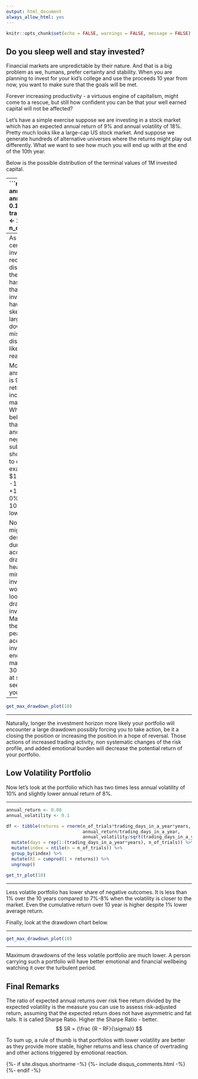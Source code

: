 ```yaml
---
output: html_document
always_allow_html: yes
---
```


```r
knitr::opts_chunk$set(echo = FALSE, warnings = FALSE, message = FALSE)
```

## Do you sleep well and stay invested?

Financial markets are unpredictable by their nature. And that is a big problem
as we, humans, prefer certainty and stability.
When you are planning to invest for your kid's college and use the proceeds 
10 year from now, you want to make sure that the goals will be met.

Forever increasing productivity - a virtuous engine of capitalism, might come
to a rescue, but still how confident you can be that your well earned capital
will not be affected? 

Let's have a simple exercise suppose we are investing in a stock market which
has an expected annual return of 9% and annual volatility of 18%. Pretty much 
looks like a large-cap US stock market. And suppose we generate hundreds of 
alternative universes where the returns might play out differently.  What we 
want to see how much you will end up with at the end of the 10th year.

Below is the possible distribution of the terminal values of 1M invested capital.

---
```r
library(tidyverse)
annual_return <- 0.09
annual_volatility <- 0.18
trading_days_in_a_year <- 250
years <- 10
n_of_trials <- 10000

df <- tibble(returns = rnorm(n_of_trials*trading_days_in_a_year*years, 
                             annual_return/trading_days_in_a_year, 
                             annual_volatility/sqrt(trading_days_in_a_year))) %>% 
  mutate(days = rep(1:(trading_days_in_a_year*years), n_of_trials)) %>% 
  mutate(index = ntile(n = n_of_trials)) %>% 
  group_by(index) %>% 
  mutate(RI = cumprod(1 + returns)) %>%
  ungroup()

get_tr_plot <- function(year){
  x <- df %>% 
  filter(days <= 250 * year) %>% 
  group_by(index) %>% 
  filter(days == max(days)) %>% 
  ungroup()
  
  m <- median(x$RI)
  
  s <- mean(x$RI <= 1)
  
  
  x %>% 
    ggplot() + geom_histogram(aes(x = 1000000 * RI)) +
    ggtitle(paste0("Terminal Value Distribution, Median is ", formattable::percent(m), "\n", "\n",
                                     "Share of Negative Return Outcomes is ", formattable::percent(s))) +
    xlab(paste0("Terminal Value after ", year, " Year")) +
    ylab("")+
    scale_x_continuous(labels = scales::dollar)
}

get_max_drawdown_plot <- function(year){
  x <- df %>% 
  filter(days <= 250 * year) %>% 
  group_by(index) %>% 
  summarise(max_drawdown = -PerformanceAnalytics::maxDrawdown(xts::as.xts(returns, order.by = as.Date(days, origin = '2020-01-01')))) 
  
  m <- median(x$max_drawdown)
  
  x %>% 
    ggplot() + geom_histogram(aes(x = max_drawdown)) +
    ggtitle(paste0("Maximum Drawdown Distribution, Median is ", formattable::percent(m))) +
    xlab(sprintf("Maximum Drawdown Over the %s Year Investment Horizon", year)) +
    scale_x_continuous(labels = scales::percent)
}

```



```r
theme_set(theme_bw() +
  theme(axis.line = element_line(colour = "black"),
    panel.grid.major = element_blank(),
    panel.grid.minor = element_blank(),
    panel.border = element_blank(),
    panel.background = element_blank()) 
  )

get_tr_plot(10)
```
---
As you see it is not certain that the investments will be recouped.
The distribution at the end the investment horizon has a wide range.
Note that in real world the investment distributions have fat tails and left skew. 
This means that large movements to the downside which are missing on a normal distribution are more likely 
to happen with real portfolios.

Moreover, although the annual expected return is 9%, the effective return is lower.
Annual increase of 9% would make 1M to 2.37M.
What is the reason behind this? It turns out that if you are not lucky and happened to have a negative return the subsequent return should be much larger to offset the losses. 
For example if your initial $100 investment had -10% return and then +10%, 
the average is 0%, but you lost $1 as
10% increase was on a lower base of $90.

Not only the final return might be far from the desired outcome, but during the accumulation phase
drawdowns will put a heavy doubt in your mind whether the investment strategy is working or not. Have a look at the maximum drawdown over the investment horizon. Maximum drawdown is the biggest value of the peak to trough your accumulated investment will encounter. So a maximum drawdown of 30% would mean that at some point you will see 30% loss since your best day.  


---

```r
get_max_drawdown_plot(10)
```

---

Naturally, longer the investment horizon more likely your portfolio will encounter a large drawdown possibly forcing you to take action, be it a closing the position or increasing the position in a hope of reversal. Those actions of increased trading activity, non systematic changes of the risk profile, and added emotional burden will decrease the potential return of your portfolio.

## Low Volatility Portfolio
Now let's look at the portfolio which has two times less annual volatility of 10% and slightly lower annual return of 8%.

---

```r
annual_return <- 0.08
annual_volatility <- 0.1

df <- tibble(returns = rnorm(n_of_trials*trading_days_in_a_year*years, 
                             annual_return/trading_days_in_a_year, 
                             annual_volatility/sqrt(trading_days_in_a_year))) %>% 
  mutate(days = rep(1:(trading_days_in_a_year*years), n_of_trials)) %>% 
  mutate(index = ntile(n = n_of_trials)) %>% 
  group_by(index) %>% 
  mutate(RI = cumprod(1 + returns)) %>%
  ungroup()

get_tr_plot(10)
```


---

Less volatile portfolio has lower share of negative outcomes. It is less than 1% over the 10 years compared to 7%-8% when the volatility is closer to the market. Even the cumulative return over 10 year is higher despite 1% lower average return. 

Finally, look at the drawdown chart below.

---

```r
get_max_drawdown_plot(10)
```

---

Maximum drawdowns of the less volatile portfolio are much lower. 
A person carrying such a portfolio will have better emotional and financial wellbeing watching it over the turbulent period. 

## Final Remarks
The ratio of expected annual returns over risk free return divided by the expected volatility is the measure you can use to assess risk-adjusted return, assuming that the expected return does not have asymmetric and fat tails. It is called Sharpe Ratio. Higher the Sharpe Ratio - better.
$$
SR = {\frac {R - RF}{\sigma}}
$$

To sum up, a rule of thumb is that portfolios with lower volatility are better as they provide more stable, higher returns and less chance of overtrading and other actions triggered by emotional reaction. 

  {%- if site.disqus.shortname -%}
    {%- include disqus_comments.html -%}
  {%- endif -%}
